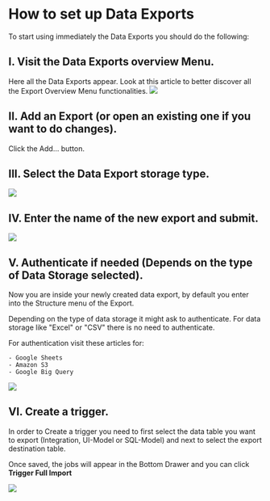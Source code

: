 
# How to set up Data Exports

To start using immediately the Data Exports you should do the following:

## I. Visit the Data Exports overview Menu.

[comment]: <> (adjust link for this article)
Here all the Data Exports appear. Look at this article to better discover all the Export Overview Menu functionalities.
<Image src="/asset_library/setup-export-1.png" width={1200} height={1200} />

## II. Add an Export (or open an existing one if you want to do changes).

Click the Add… button.

## III. Select the Data Export storage type.

<Image src="/asset_library/setup-export-3.png" width={1200} height={1200} />

## IV. Enter the name of the new export and submit.

<Image src="/asset_library/setup-export-4.png" width={1200} height={1200} />

## V. Authenticate if needed (Depends on the type of Data Storage selected).

Now you are inside your newly created data export, by default you enter into the Structure menu of the Export.

Depending on the type of data storage it might ask to authenticate. For data storage like "Excel" or "CSV" there is no need to authenticate.

For authentication visit these articles for:

    - Google Sheets
    - Amazon S3
    - Google Big Query

<Image src="/asset_library/setup-export-5.png" width={1200} height={1200} />

## VI. Create a trigger.

In order to Create a trigger you need to first select the data table you want to export (Integration, UI-Model or SQL-Model) and next to select the export destination table.

Once saved, the jobs will appear in the Bottom Drawer and you can click __Trigger Full Import__

<Image src="/asset_library/setup-export-trigger.gif" width={1200} height={1200} />




